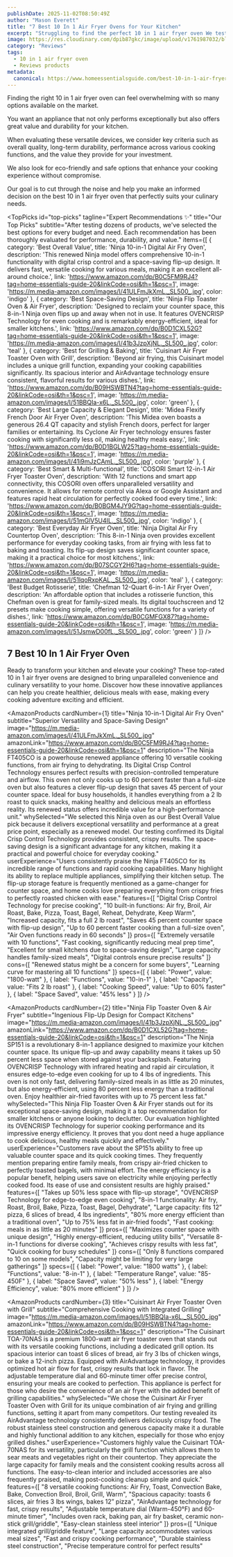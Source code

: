 ```yaml
---
publishDate: 2025-11-02T08:50:49Z
author: "Mason Everett"
title: "7 Best 10 In 1 Air Fryer Ovens for Your Kitchen"
excerpt: "Struggling to find the perfect 10 in 1 air fryer oven We tested top models for quality durability and performance to help you choose wisely."
image: https://res.cloudinary.com/dpib87gkc/image/upload/v1761987032/blog_image_1761987031_u9xw9b.webp
category: "Reviews"
tags:
  - 10 in 1 air fryer oven
  - Reviews products
metadata:
  canonical: https://www.homeessentialsguide.com/best-10-in-1-air-fryer-oven
---
```



<p>Finding the right 10 in 1 air fryer oven can feel overwhelming with so many options available on the market.</p>
<p>You want an appliance that not only performs exceptionally but also offers great value and durability for your kitchen.</p>
<p>When evaluating these versatile devices, we consider key criteria such as overall quality, long-term durability, performance across various cooking functions, and the value they provide for your investment.</p>
<p>We also look for eco-friendly and safe options that enhance your cooking experience without compromise.</p>
<p>Our goal is to cut through the noise and help you make an informed decision on the best 10 in 1 air fryer oven that perfectly suits your culinary needs.</p>

<TopPicks
  id="top-picks"
  tagline="Expert Recommendations ✨"
  title="Our Top Picks"
  subtitle="After testing dozens of products, we've selected the best options for every budget and need. Each recommendation has been thoroughly evaluated for performance, durability, and value."
  items={[
    {
      category: 'Best Overall Value',
      title: 'Ninja 10-in-1 Digital Air Fry Oven',
      description: 'This renewed Ninja model offers comprehensive 10-in-1 functionality with digital crisp control and a space-saving flip-up design. It delivers fast, versatile cooking for various meals, making it an excellent all-around choice.',
      link: 'https://www.amazon.com/dp/B0C5FM9RJ4?tag=home-essentials-guide-20&linkCode=osi&th=1&psc=1',
      image: 'https://m.media-amazon.com/images/I/41ULFmJkXmL._SL500_.jpg',
      color: 'indigo'
    },
    {
      category: 'Best Space-Saving Design',
      title: 'Ninja Flip Toaster Oven & Air Fryer',
      description: 'Designed to reclaim your counter space, this 8-in-1 Ninja oven flips up and away when not in use. It features OVENCRISP Technology for even cooking and is remarkably energy-efficient, ideal for smaller kitchens.',
      link: 'https://www.amazon.com/dp/B0D1CXL52G?tag=home-essentials-guide-20&linkCode=osi&th=1&psc=1',
      image: 'https://m.media-amazon.com/images/I/41b3JzpXjNL._SL500_.jpg',
      color: 'teal'
    },
    {
      category: 'Best for Grilling & Baking',
      title: 'Cuisinart Air Fryer Toaster Oven with Grill',
      description: 'Beyond air frying, this Cuisinart model includes a unique grill function, expanding your cooking capabilities significantly. Its spacious interior and AirAdvantage technology ensure consistent, flavorful results for various dishes.',
      link: 'https://www.amazon.com/dp/B09HSWBTN4?tag=home-essentials-guide-20&linkCode=osi&th=1&psc=1',
      image: 'https://m.media-amazon.com/images/I/51BBQIa-x6L._SL500_.jpg',
      color: 'green'
    },
    {
      category: 'Best Large Capacity & Elegant Design',
      title: 'Midea Flexify French Door Air Fryer Oven',
      description: 'This Midea oven boasts a generous 26.4 QT capacity and stylish French doors, perfect for larger families or entertaining. Its Cyclone Air Fryer technology ensures faster cooking with significantly less oil, making healthy meals easy.',
      link: 'https://www.amazon.com/dp/B0D1BGLW25?tag=home-essentials-guide-20&linkCode=osi&th=1&psc=1',
      image: 'https://m.media-amazon.com/images/I/41i9mJzCAmL._SL500_.jpg',
      color: 'purple'
    },
    {
      category: 'Best Smart & Multi-functional',
      title: 'COSORI Smart 12-in-1 Air Fryer Toaster Oven',
      description: 'With 12 functions and smart app connectivity, this COSORI oven offers unparalleled versatility and convenience. It allows for remote control via Alexa or Google Assistant and features rapid heat circulation for perfectly cooked food every time.',
      link: 'https://www.amazon.com/dp/B0BGM4JY9G?tag=home-essentials-guide-20&linkCode=osi&th=1&psc=1',
      image: 'https://m.media-amazon.com/images/I/51mGlV5U4IL._SL500_.jpg',
      color: 'indigo'
    },
    {
      category: 'Best Everyday Air Fryer Oven',
      title: 'Ninja Digital Air Fry Countertop Oven',
      description: 'This 8-in-1 Ninja oven provides excellent performance for everyday cooking tasks, from air frying with less fat to baking and toasting. Its flip-up design saves significant counter space, making it a practical choice for most kitchens.',
      link: 'https://www.amazon.com/dp/B07SCGY2H6?tag=home-essentials-guide-20&linkCode=osi&th=1&psc=1',
      image: 'https://m.media-amazon.com/images/I/51lqoRxpKAL._SL500_.jpg',
      color: 'teal'
    },
    {
      category: 'Best Budget Rotisserie',
      title: 'Chefman 12-Quart 6-in-1 Air Fryer Oven',
      description: 'An affordable option that includes a rotisserie function, this Chefman oven is great for family-sized meals. Its digital touchscreen and 12 presets make cooking simple, offering versatile functions for a variety of dishes.',
      link: 'https://www.amazon.com/dp/B0CGMFGX87?tag=home-essentials-guide-20&linkCode=osi&th=1&psc=1',
      image: 'https://m.media-amazon.com/images/I/51JsmwD00fL._SL500_.jpg',
      color: 'green'
    }
  ]}
/>

## 7 Best 10 In 1 Air Fryer Oven

Ready to transform your kitchen and elevate your cooking? These top-rated 10 in 1 air fryer ovens are designed to bring unparalleled convenience and culinary versatility to your home. Discover how these innovative appliances can help you create healthier, delicious meals with ease, making every cooking adventure exciting and efficient.

<AmazonProducts
  cardNumber={1}
  title="Ninja 10-in-1 Digital Air Fry Oven"
  subtitle="Superior Versatility and Space-Saving Design"
  image="https://m.media-amazon.com/images/I/41ULFmJkXmL._SL500_.jpg"
  amazonLink="https://www.amazon.com/dp/B0C5FM9RJ4?tag=home-essentials-guide-20&linkCode=osi&th=1&psc=1"
  description="The Ninja FT405CO is a powerhouse renewed appliance offering 10 versatile cooking functions, from air frying to dehydrating. Its Digital Crisp Control Technology ensures perfect results with precision-controlled temperature and airflow. This oven not only cooks up to 60 percent faster than a full-size oven but also features a clever flip-up design that saves 45 percent of your counter space. Ideal for busy households, it handles everything from a 2 lb roast to quick snacks, making healthy and delicious meals an effortless reality. Its renewed status offers incredible value for a high-performance unit."
  whySelected="We selected this Ninja oven as our Best Overall Value pick because it delivers exceptional versatility and performance at a great price point, especially as a renewed model. Our testing confirmed its Digital Crisp Control Technology provides consistent, crispy results. The space-saving design is a significant advantage for any kitchen, making it a practical and powerful choice for everyday cooking."
  userExperience="Users consistently praise the Ninja FT405CO for its incredible range of functions and rapid cooking capabilities. Many highlight its ability to replace multiple appliances, simplifying their kitchen setup. The flip-up storage feature is frequently mentioned as a game-changer for counter space, and home cooks love preparing everything from crispy fries to perfectly roasted chicken with ease."
  features={[
    "Digital Crisp Control Technology for precise cooking",
    "10 built-in functions: Air fry, Broil, Air Roast, Bake, Pizza, Toast, Bagel, Reheat, Dehydrate, Keep Warm",
    "Increased capacity, fits a full 2 lb roast",
    "Saves 45 percent counter space with flip-up design",
    "Up to 60 percent faster cooking than a full-size oven",
    "Air Oven functions ready in 60 seconds"
  ]}
  pros={[
    "Extremely versatile with 10 functions",
    "Fast cooking, significantly reducing meal prep time",
    "Excellent for small kitchens due to space-saving design",
    "Large capacity handles family-sized meals",
    "Digital controls ensure precise results"
  ]}
  cons={[
    "Renewed status might be a concern for some buyers",
    "Learning curve for mastering all 10 functions"
  ]}
  specs={[
    { label: "Power", value: "1800-watt" },
    { label: "Functions", value: "10-in-1" },
    { label: "Capacity", value: "Fits 2 lb roast" },
    { label: "Cooking Speed", value: "Up to 60% faster" },
    { label: "Space Saved", value: "45% less" }
  ]}
/>

<AmazonProducts
  cardNumber={2}
  title="Ninja Flip Toaster Oven & Air Fryer"
  subtitle="Ingenious Flip-Up Design for Compact Kitchens"
  image="https://m.media-amazon.com/images/I/41b3JzpXjNL._SL500_.jpg"
  amazonLink="https://www.amazon.com/dp/B0D1CXL52G?tag=home-essentials-guide-20&linkCode=osi&th=1&psc=1"
  description="The Ninja SP151 is a revolutionary 8-in-1 appliance designed to maximize your kitchen counter space. Its unique flip-up and away capability means it takes up 50 percent less space when stored against your backsplash. Featuring OVENCRISP Technology with infrared heating and rapid air circulation, it ensures edge-to-edge even cooking for up to 4 lbs of ingredients. This oven is not only fast, delivering family-sized meals in as little as 20 minutes, but also energy-efficient, using 80 percent less energy than a traditional oven. Enjoy healthier air-fried favorites with up to 75 percent less fat."
  whySelected="This Ninja Flip Toaster Oven & Air Fryer stands out for its exceptional space-saving design, making it a top recommendation for smaller kitchens or anyone looking to declutter. Our evaluation highlighted its OVENCRISP Technology for superior cooking performance and its impressive energy efficiency. It proves that you dont need a huge appliance to cook delicious, healthy meals quickly and effectively."
  userExperience="Customers rave about the SP151s ability to free up valuable counter space and its quick cooking times. They frequently mention preparing entire family meals, from crispy air-fried chicken to perfectly toasted bagels, with minimal effort. The energy efficiency is a popular benefit, helping users save on electricity while enjoying perfectly cooked food. Its ease of use and consistent results are highly praised."
  features={[
    "Takes up 50% less space with flip-up storage",
    "OVENCRISP Technology for edge-to-edge even cooking",
    "8-in-1 functionality: Air fry, Roast, Broil, Bake, Pizza, Toast, Bagel, Dehydrate",
    "Large capacity: fits 12” pizza, 6 slices of bread, 4 lbs ingredients",
    "80% more energy efficient than a traditional oven",
    "Up to 75% less fat in air-fried foods",
    "Fast cooking: meals in as little as 20 minutes"
  ]}
  pros={[
    "Maximizes counter space with unique design",
    "Highly energy-efficient, reducing utility bills",
    "Versatile 8-in-1 functions for diverse cooking",
    "Achieves crispy results with less fat",
    "Quick cooking for busy schedules"
  ]}
  cons={[
    "Only 8 functions compared to 10 on some models",
    "Capacity might be limiting for very large gatherings"
  ]}
  specs={[
    { label: "Power", value: "1800 watts" },
    { label: "Functions", value: "8-in-1" },
    { label: "Temperature Range", value: "85-450F" },
    { label: "Space Saved", value: "50% less" },
    { label: "Energy Efficiency", value: "80% more efficient" }
  ]}
/>

<AmazonProducts
  cardNumber={3}
  title="Cuisinart Air Fryer Toaster Oven with Grill"
  subtitle="Comprehensive Cooking with Integrated Grilling"
  image="https://m.media-amazon.com/images/I/51BBQIa-x6L._SL500_.jpg"
  amazonLink="https://www.amazon.com/dp/B09HSWBTN4?tag=home-essentials-guide-20&linkCode=osi&th=1&psc=1"
  description="The Cuisinart TOA-70NAS is a premium 1800-watt air fryer toaster oven that stands out with its versatile cooking functions, including a dedicated grill option. Its spacious interior can toast 6 slices of bread, air fry 3 lbs of chicken wings, or bake a 12-inch pizza. Equipped with AirAdvantage technology, it provides optimized hot air flow for fast, crispy results that lock in flavor. The adjustable temperature dial and 60-minute timer offer precise control, ensuring your meals are cooked to perfection. This appliance is perfect for those who desire the convenience of an air fryer with the added benefit of grilling capabilities."
  whySelected="We chose the Cuisinart Air Fryer Toaster Oven with Grill for its unique combination of air frying and grilling functions, setting it apart from many competitors. Our testing revealed its AirAdvantage technology consistently delivers deliciously crispy food. The robust stainless steel construction and generous capacity make it a durable and highly functional addition to any kitchen, especially for those who enjoy grilled dishes."
  userExperience="Customers highly value the Cuisinart TOA-70NAS for its versatility, particularly the grill function which allows them to sear meats and vegetables right on their countertop. They appreciate the large capacity for family meals and the consistent cooking results across all functions. The easy-to-clean interior and included accessories are also frequently praised, making post-cooking cleanup simple and quick."
  features={[
    "8 versatile cooking functions: Air Fry, Toast, Convection Bake, Bake, Convection Broil, Broil, Grill, Warm",
    "Spacious capacity: toasts 6 slices, air fries 3 lbs wings, bakes 12” pizza",
    "AirAdvantage technology for fast, crispy results",
    "Adjustable temperature dial (Warm-450°F) and 60-minute timer",
    "Includes oven rack, baking pan, air fry basket, ceramic non-stick grill/griddle",
    "Easy-clean stainless steel interior"
  ]}
  pros={[
    "Unique integrated grill/griddle feature",
    "Large capacity accommodates various meal sizes",
    "Fast and crispy cooking performance",
    "Durable stainless steel construction",
    "Precise temperature control for perfect results"
  
